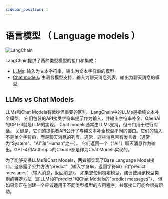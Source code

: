 ```yaml
---
sidebar_position: 1
---
```

# 语言模型 （ Language models ）

![LangChain](https://pica.zhimg.com/50/v2-56e8bbb52aa271012541c1fe1ceb11a2_r.gif 'LangChain中文网')


LangChain提供了两种类型模型的接口和集成：

- [LLMs](/docs/modules/model_io/models/llms/): 输入为文本字符串，输出为文本字符串的模型
- [Chat models](/docs/modules/model_io/models/chat/): 由语言模型支持，输入为聊天消息列表，输出为聊天消息的模型

## LLMs vs Chat Models

LLMs和Chat Models有微妙但重要的区别。LangChain中的LLMs是指纯文本补全模型。
它们包装的API接受字符串提示作为输入，并输出字符串补全。OpenAI的GPT-3就是LLM的实现。
Chat models通常由LLMs支持，但专门用于进行对话。
关键是，它们的提供者API公开了与纯文本补全模型不同的接口。它们的输入不是单个字符串，而是聊天消息的列表。通常，这些消息带有发言者（通常为"System"、"AI"和"Human"之一）。
它们返回一个（"AI"）聊天消息作为输出。GPT-4和Anthropic的Claude都是作为Chat Models实现的。


为了能够交换LLMs和Chat Models，两者都实现了Base Language Model接口。这暴露了公共方法"predict"（输入字符串，返回字符串）和"predict messages"（输入消息，返回消息）。
如果您使用特定模型，建议使用该模型类别的特定方法（即LLMs的"predict"和Chat Models的"predict messages"），
但如果您正在创建一个应该适用于不同类型模型的应用程序，共享接口可能会很有帮助。
